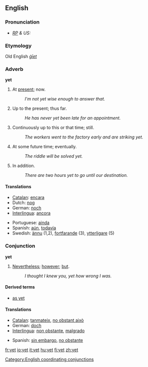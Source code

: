 ==English==

===Pronunciation===
* ''[[RP]] & US:'' {{IPA|/jet/}}

===Etymology===
Old English ''[[ġīet]]''

===Adverb===
'''yet'''

# At [[present]]; now.
#: ''I'm not yet wise enough to answer that. ''
# Up to the present; thus far.
#: ''He has never yet been late for an appointment. ''
# Continuously up to this or that time; still.
#: ''The workers went to the factory early and are striking yet. ''
# At some future time; eventually.
#: ''The riddle will be solved yet. ''
# In addition.
#: ''There are two hours yet to go until our destination. ''

====Translations====
{{top}}
*[[Catalan]]: [[encara]]
*Dutch: [[nog]]
*German: [[noch]]
*[[Interlingua]]: [[ancora]]
{{mid}}
*Portuguese: [[ainda]]
*Spanish: [[aún]], [[todavía]]
*Swedish: [[ännu]] (1,2), [[fortfarande]] (3), [[ytterligare]] (5)
{{bottom}}

===Conjunction===
'''yet'''

# [[nevertheless|Nevertheless]]; [[however]]; [[but]].
#: ''I thought I knew you, yet how wrong I was.''

====Derived terms====
*[[as yet]]

====Translations====
{{top}}
*[[Catalan]]: [[tanmateix]], [[no obstant això]]
*German: [[doch]]
*[[Interlingua]]: [[non obstante]], [[malgrado]]
{{mid}}
*Spanish: [[sin embargo]], [[no obstante]]
{{bottom}}

[[Category:English coordinating conjunctions]]

[[fr:yet]]
[[io:yet]]
[[it:yet]]
[[hu:yet]]
[[fi:yet]]
[[zh:yet]]